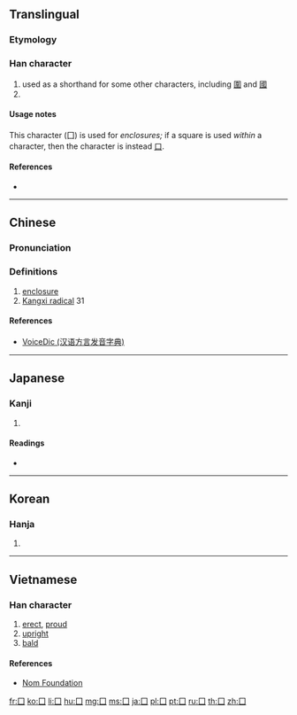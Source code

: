 {{also|[[圍]]|[[國]]|[[口]] (kǒu)}}
==Translingual==
{{stroke order|type=animate}}

===Etymology===
{{Han etyl}}

===Han character===
{{Han char|rn=31|rad=囗|as=00|sn=3|four=60000|canj=BM,XXBM}}

# used as a shorthand for some other characters, including [[圍]] and [[國]]
# {{mul-kangxi radical-def}}

====Usage notes====
This character (囗) is used for ''enclosures;'' if a square is used ''within'' a character, then the character is instead [[口]].

====References====
* {{Han ref|kx=0216.140|dkj=04675|dj=0439.150|hdz=10710.080|uh=56D7|ud=22231|bh=C949|bd=51529}}

----

==Chinese==
{{zh-forms}}

===Pronunciation===
{{zh-pron
|m=wéi,guó
|c=wai4
|h=pfs=vì
|mn=ûi/kok
|w=
|mc=y
|oc=y
|ma=|ma2=
|cat=a
}}

===Definitions===
{{zh-hanzi}}

# [[enclosure]]
# [[w:Kangxi_radical|Kangxi radical]] 31

====References====
* [http://cn.voicedic.com/ VoiceDic (汉语方言发音字典)]

----

==Japanese==

===Kanji===
{{ja-kanji|grade=|rs=囗00}}

# {{defn|lang=ja|sort=囗00}}

====Readings====
* {{ja-readings|on=[[い]] (i), [[こく]] (koku)|kun=[[かこむ]] (kakomu), [[くに]] (kuni)}}

----

==Korean==

===Hanja===
{{ko-hanja|hangeul=[[국]], [[위]]|rv=guk, wi|mr=kuk, wi|y=kwuk, wi}}

# {{defn|lang=ko|sort=囗00}}

----

==Vietnamese==

===Han character===
{{vi-hantu|[[vi]]|rs=囗00}}

# [[erect]], [[proud]]
# [[upright]]
# [[bald]]

====References====
* [http://nomfoundation.org/common/nom_details.php?codepoint=56d7 Nom Foundation]

[[Category:CJKV radicals| ]]

[[fr:囗]]
[[ko:囗]]
[[li:囗]]
[[hu:囗]]
[[mg:囗]]
[[ms:囗]]
[[ja:囗]]
[[pl:囗]]
[[pt:囗]]
[[ru:囗]]
[[th:囗]]
[[zh:囗]]